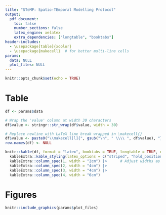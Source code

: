 ```yaml
---
title: "STeMP: Spatio-TEmporal Modelling Protocol"
output:
  pdf_document:
    toc: false
    number_sections: false
    latex_engine: xelatex
    extra_dependencies: ["longtable", "booktabs"]
header-includes:
  - \usepackage[table]{xcolor}
  - \usepackage{makecell}  # for better multi-line cells
params:
  data: NULL
  plot_files: NULL
---
```


<!--
  This R Markdown template generates the STeMP protocol PDF report.
  
  It renders:
  - A formatted table of protocol data (params$data) with line wrapping and multi-line LaTeX cells.
  - Figures included from the provided plot file paths (params$plot_files).
  
  The document is compiled using XeLaTeX with specific LaTeX packages for styling.
  
  Usage:
  - Pass a data.frame to `params$data` with columns expected by the table renderer.
  - Provide vector of plot file paths to `params$plot_files` to include figures.
-->


```r
knitr::opts_chunk$set(echo = TRUE)
```


# Table
```r
df <- params$data

# Wrap the 'value' column at width 30 characters
df$value <- stringr::str_wrap(df$value, width = 30)

# Replace newline with LaTeX line break wrapped in \makecell{}
df$value <- paste0("\\makecell[l]{", gsub("\n", " \\\\ ", df$value), "}")
row.names(df) <- NULL

knitr::kable(df, format = "latex", booktabs = TRUE, longtable = TRUE, escape = FALSE) |> 
  kableExtra::kable_styling(latex_options = c("striped", "hold_position"), font_size = 6) |>
  kableExtra::column_spec(1, width = "2cm") |>      # Adjust widths as you like
  kableExtra::column_spec(2, width = "4cm") |>
  kableExtra::column_spec(3, width = "4cm") |>
  kableExtra::column_spec(4, width = "6cm")


```

# Figures
```r
knitr::include_graphics(params$plot_files)
```


